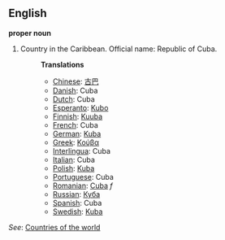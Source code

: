 ==English==

'''proper noun'''

# Country in the Caribbean. Official name: Republic of Cuba.
#:'''Translations'''
#:*[[Chinese]]: [[古巴]]
#:*[[Danish]]: Cuba
#:*[[Dutch]]: Cuba
#:*[[Esperanto]]: [[Kubo]]
#:*[[Finnish]]: [[Kuuba]]
#:*[[French]]: Cuba
#:*[[German]]: [[Kuba]]
#:*[[Greek]]: [[Κούβα]]
#:*[[Interlingua]]: Cuba
#:*[[Italian]]: Cuba
#:*[[Polish]]: [[Kuba]]
#:*[[Portuguese]]: Cuba
#:*[[Romanian]]: [[Cuba]] ''f''
#:*[[Russian]]: [[Куба]]
#:*[[Spanish]]: Cuba
#:*[[Swedish]]: [[Kuba]]

''See'': [[Countries of the world]]